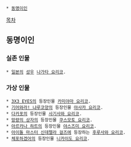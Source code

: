  * [[동명이인]]

[[목차]]

== 동명이인 ==
=== 실존 인물 ===
 * [[일본]]의 [[성우]] [[나가타 요리코]].

=== 가상 인물 ===
 * [[3X3 EYES]]의 등장인물 [[카미야마 요리코]].
 * [[기어와라! 냐루코양]]의 등장인물 [[야사카 요리코]].
 * [[다카포]]의 등장인물 [[사기사와 요리코]].
 * [[망량의 상자]]의 등장인물 [[쿠스모토 요리코]].
 * [[아르카나 하트]]의 등장인물 [[야스즈미 요리코]].
 * [[아이돌 마스터 신데렐라 걸즈]]에 등장하는 [[후루사와 요리코]].
 * [[체포하겠어]]의 등장인물 [[니카이도 요리코]].
